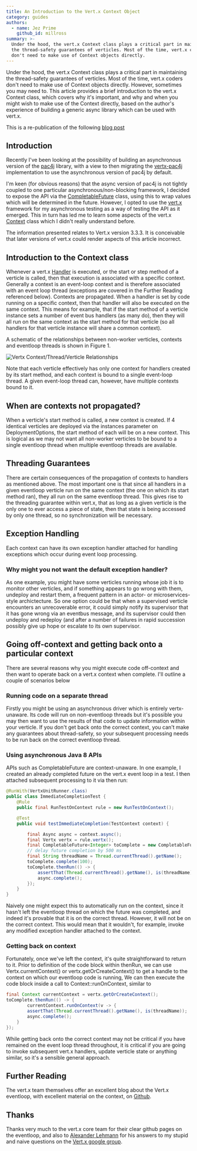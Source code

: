 ```yaml
---
title: An Introduction to the Vert.x Context Object
category: guides
authors:
  - name: Jez Prime
    github_id: millross
summary: >-
  Under the hood, the vert.x Context class plays a critical part in maintaining
  the thread-safety guarantees of verticles. Most of the time, vert.x coders
  don't need to make use of Context objects directly.
---
```


Under the hood, the vert.x Context class plays a critical part in maintaining the thread-safety guarantees of verticles. Most of the time, vert.x coders don't need to make use of Context objects directly. However, sometimes you may need to. This article provides a brief introduction to the vert.x Context class, which covers why it's important, and why and when you might wish to make use of the Context directly, based on the author's experience of building a generic async library which can be used with vert.x.

<Alert info>

This is a re-publication of the following [blog post](http://www.millross-consultants.com/vertx_context_object.html)

</Alert>

## Introduction

Recently I've been looking at the possibility of building an asynchronous version of the [pac4j](http://www.pac4j.org) library, with a view to then migrating the [vertx-pac4j](https://github.com/pac4j/vertx-pac4j) implementation to use the asynchronous version of pac4j by default.

I'm keen (for obvious reasons) that the async version of pac4j is not tightly coupled to  one particular asynchronous/non-blocking framework, I decided to expose the API via the [CompletableFuture](http://docs.oracle.com/javase/8/docs/api/java/util/concurrent/CompletableFuture.html) class, using this to wrap values which will be determined in the future. However, I opted to use the [vert.x](http://vertx.io) framework for my asynchronous testing as a way of testing the API as it emerged. This in turn has led me to learn some aspects of the vert.x [Context](http://vertx.io/docs/apidocs/io/vertx/core/Context.html) class which I didn't really understand before.

<Alert info>

The information presented relates to Vert.x version 3.3.3. It is conceivable that later versions of vert.x could render aspects of this article incorrect.

</Alert>

## Introduction to the Context class

Whenever a vert.x [Handler](http://vertx.io/docs/apidocs/io/vertx/core/Handler.html) is executed, or the start or step method of a verticle is called, then that execution is associated with a specific context. Generally a context is an event-loop context and is therefore associated with an event loop thread (exceptions are covered in the Further Reading referenced below). Contexts are propagated. When a handler is set by code running on a specific context, then that handler will also be executed on the same context. This means for example, that if the start method of a verticle instance sets a number of event bus handlers (as many do), then they will all run on the same context as the start method for that verticle (so all handlers for that verticle instance will share a common context). 

A schematic of the relationships between non-worker verticles, contexts and eventloop threads is shown in Figure 1. 

![Vertx Context/Thread/Verticle Relationships](/images/blog/vertx3-intro-to-context-object/VertxContextRelationships.png)

Note that each verticle effectively has only one context for handlers created by its start method, and each context is bound to a single event-loop thread. A given event-loop thread can, however, have multiple contexts bound to it. 

## When are contexts not propagated? 

When a verticle's start method is called, a new context is created. If 4 identical verticles are deployed via the instances parameter on DeploymentOptions, the start method of each will be on a new context. This is logical as we may not want all non-worker verticles to be bound to a single eventloop thread when multiple eventloop threads are available. 

## Threading Guarantees

There are certain consequences of the propagation of contexts to handlers as mentioned above. The most important one is that since all handlers in a given eventloop verticle run on the same context (the one on which its start method ran), they all run on the same eventloop thread. This gives rise to the threading guarantee within vert.x, that as long as a given verticle is the only one to ever access a piece of state, then that state is being accessed by only one thread, so no synchronization will be necessary. 

## Exception Handling
Each context can have its own exception handler attached for handling exceptions which occur during event loop processing.

### Why might you not want the default exception handler?

As one example, you might have some verticles running whose job it is to monitor other verticles, and if something appears to go wrong with them, undeploy and restart them, a frequent pattern in an actor- or microservices- style archictecture. So one option could be that when a supervised verticle encounters an unrecoverable error, it could simply notify its supervisor that it has gone wrong via an eventbus message, and its supervisor could then undeploy and redeploy (and after a number of failures in rapid succession possibly give up hope or escalate to its own supervisor.

## Going off-context and getting back onto a particular context

There are several reasons why you might execute code off-context and then want to operate back on a vert.x context when complete. I'll outline a couple of scenarios below

### Running code on a separate thread

Firstly you might be using an asynchronous driver which is entirely vertx-unaware. Its code will run on non-eventloop threads but it's possible you may then want to use the results of that code to update information within your verticle. If you don't get back onto the correct context, you can't make any guarantees about thread-safety, so your subsequent processing needs to be run back on the correct eventloop thread.

### Using asynchronous Java 8 APIs

APIs such as CompletableFuture are context-unaware. In one example, I created an already completed future on the vert.x event loop in a test. I then attached subsequent processing to it via then run:

```java
@RunWith(VertxUnitRunner.class)
public class ImmediateCompletionTest {
    @Rule
    public final RunTestOnContext rule = new RunTestOnContext();

    @Test
    public void testImmediateCompletion(TestContext context) {

        final Async async = context.async();
        final Vertx vertx = rule.vertx();
        final CompletableFuture<Integer> toComplete = new CompletableFuture<>();
        // delay future completion by 500 ms
        final String threadName = Thread.currentThread().getName();
        toComplete.complete(100);
        toComplete.thenRun(() -> {
            assertThat(Thread.currentThread().getName(), is(threadName));
            async.complete();
        });
    }
}
```

Naively one might expect this to automatically run on the context, since it hasn't left the eventloop thread on which the future was completed, and indeed it's provable that it is on the correct thread. However, it will not be on the correct context. This would mean that it wouldn't, for example, invoke any modified exception handler attached to the context.

### Getting back on context

Fortunately, once we've left the context, it's quite straightforward to return to it. Prior to definition of the code block within thenRun, we can use Vertx.currentContext() or vertx.getOrCreateContext() to get a handle to the context on which our eventloop code is running, We can then execute the code block inside a call to Context::runOnContext, similar to

```java
final Context currentContext = vertx.getOrCreateContext();
toComplete.thenRun(() -> {
        currentContext.runOnContext(v -> {
        assertThat(Thread.currentThread().getName(), is(threadName));
        async.complete();
    }
});
```
While getting back onto the correct context may not be critical if you have remained on the event loop thread throughout, it is critical if you are going to invoke subsequent vert.x handlers, update verticle state or anything similar, so it's a sensible general approach.
    
## Further Reading

The vert.x team themselves offer an excellent blog about the Vert.x eventloop, with excellent material on the context, on [Github](https://github.com/vietj/vertx-materials/blob/master/src/main/asciidoc/Demystifying_the_event_loop.adoc).

## Thanks
Thanks very much to the vert.x core team for their clear github pages on the eventloop, and also to [Alexander Lehmann](https://twitter.com/alexlehm?lang=en) for his answers to my stupid and naive questions on the [Vert.x google group](https://groups.google.com/forum/#!forum/vertx).
